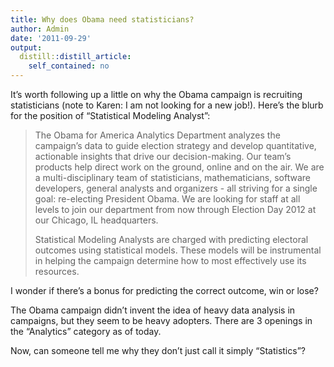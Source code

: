 ```yaml
---
title: Why does Obama need statisticians?
author: Admin
date: '2011-09-29'
output:
  distill::distill_article:
    self_contained: no
---
```


It&#8217;s worth following up a little on why the Obama campaign is recruiting statisticians (note to Karen: I am not looking for a new job!). Here&#8217;s the blurb for the position of &#8220;Statistical Modeling Analyst&#8221;:

> The Obama for America Analytics Department analyzes the campaign&#8217;s data to guide election strategy and develop quantitative, actionable insights that drive our decision-making. Our team&#8217;s products help direct work on the ground, online and on the air. We are a multi-disciplinary team of statisticians, mathematicians, software developers, general analysts and organizers - all striving for a single goal: re-electing President Obama. We are looking for staff at all levels to join our department from now through Election Day 2012 at our Chicago, IL headquarters. 
> 
> 
>   Statistical Modeling Analysts are charged with predicting electoral outcomes using statistical models. These models will be instrumental in helping the campaign determine how to most effectively use its resources.
> </blockquote> 
> 
> 
>   I wonder if there&#8217;s a bonus for predicting the correct outcome, win or lose?
> 
> 
> 
>   The Obama campaign didn&#8217;t invent the idea of heavy data analysis in campaigns, but they seem to be heavy adopters. There are 3 openings in the &#8220;Analytics&#8221; category as of today. 
> 
> 
> 
>   Now, can someone tell me why they don&#8217;t just call it simply &#8220;Statistics&#8221;?
> 

